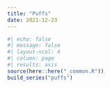 ```yaml
---
title: "Puffs"
date: 2021-12-23
---
```

  
```r
#| echo: false
#| message: false
#| layout-ncol: 4
#| column: page
#| results: asis
source(here::here("_common.R"))
build_series("puffs")
```
